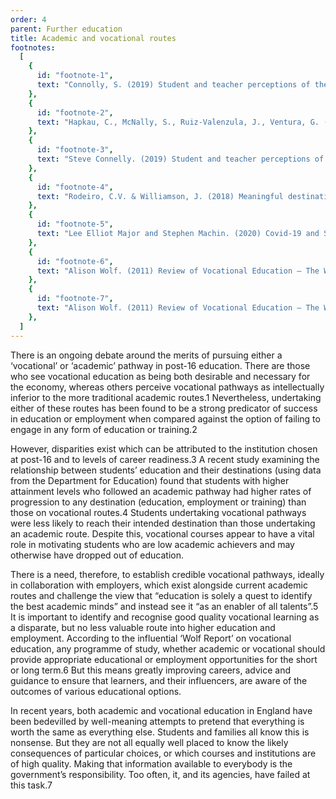 ```yaml
---
order: 4
parent: Further education
title: Academic and vocational routes
footnotes:
  [
    {
      id: "footnote-1",
      text: "Connolly, S. (2019) Student and teacher perceptions of the differences between ‘academic’ and ‘vocational’ post-16 media courses. ",
    },
    {
      id: "footnote-2",
      text: "Hapkau, C., McNally, S., Ruiz-Valenzula, J., Ventura, G. (2016) Post-Compulsory Education in England: Choices and Implications. CVERDP013, Centre for Vocational Educational Research, London School of Economics.",
    },
    {
      id: "footnote-3",
      text: "Steve Connelly. (2019) Student and teacher perceptions of the differences between ‘academic’ and ‘vocational’ post-16 media courses. Media Practice and Education. 21:1",
    },
    {
      id: "footnote-4",
      text: "Rodeiro, C.V. & Williamson, J. (2018) Meaningful destinations: using national data to investigate how different educational pathways support young people’s progression in England. Research Papers in Education.",
    },
    {
      id: "footnote-5",
      text: "Lee Elliot Major and Stephen Machin. (2020) Covid-19 and Social Mobility. A CEP Covid-19 analysis. Paper No.004.",
    },
    {
      id: "footnote-6",
      text: "Alison Wolf. (2011) Review of Vocational Education – The Wolf Report. ",
    },
    {
      id: "footnote-7",
      text: "Alison Wolf. (2011) Review of Vocational Education – The Wolf Report, p.8.",
    },
  ]
---
```


There is an ongoing debate around the merits of pursuing either a ‘vocational’
or ‘academic’ pathway in post-16 education. There are those who see vocational
education as being both desirable and necessary for the economy, whereas others
perceive vocational pathways as intellectually inferior to the more traditional
academic routes.<FootnoteLink linkId="footnote-1">1</FootnoteLink> Nevertheless,
undertaking either of these routes has been found to be a strong predicator of
success in education or employment when compared against the option of failing
to engage in any form of education or training.<FootnoteLink
linkId="footnote-2">2</FootnoteLink>

<ResearchImage imageName="academic-and-vocational-routes-1.jpg" objectPosition="left" />

However, disparities exist which can be attributed to the institution chosen at
post-16 and to levels of career readiness.<FootnoteLink
linkId="footnote-3">3</FootnoteLink> A recent study examining the relationship
between students’ education and their destinations (using data from the
Department for Education) found that students with higher attainment levels who
followed an academic pathway had higher rates of progression to any destination
(education, employment or training) than those on vocational
routes.<FootnoteLink linkId="footnote-4">4</FootnoteLink> Students undertaking
vocational pathways were less likely to reach their intended destination than
those undertaking an academic route. Despite this, vocational courses appear to
have a vital role in motivating students who are low academic achievers and may
otherwise have dropped out of education.

There is a need, therefore, to establish credible vocational pathways, ideally
in collaboration with employers, which exist alongside current academic routes
and challenge the view that “education is solely a quest to identify the best
academic minds” and instead see it “as an enabler of all talents”.<FootnoteLink
linkId="footnote-5">5</FootnoteLink> It is important to identify and recognise
good quality vocational learning as a disparate, but no less valuable route into
higher education and employment. According to the influential ‘Wolf Report’ on
vocational education, any programme of study, whether academic or vocational
should provide appropriate educational or employment opportunities for the short
or long term.<FootnoteLink linkId="footnote-6">6</FootnoteLink> But this means
greatly improving careers, advice and guidance to ensure that learners, and
their influencers, are aware of the outcomes of various educational options.

<ResearchImage imageName="academic-and-vocational-routes-2.jpg" />

In recent years, both academic and vocational education in England have been
bedevilled by well-meaning attempts to pretend that everything is worth the same
as everything else. Students and families all know this is nonsense. But they
are not all equally well placed to know the likely consequences of particular
choices, or which courses and institutions are of high quality. Making that
information available to everybody is the government’s responsibility. Too
often, it, and its agencies, have failed at this task.<FootnoteLink
linkId="footnote-7">7</FootnoteLink>